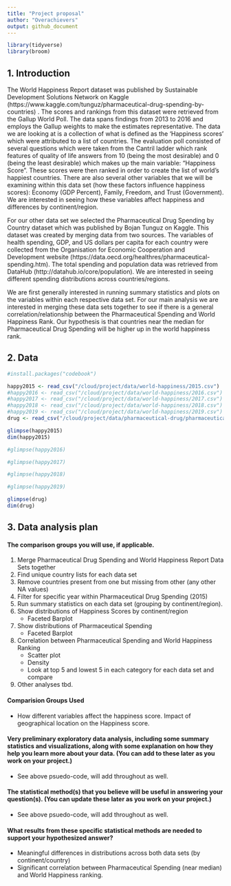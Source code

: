 ```yaml
---
title: "Project proposal"
author: "Overachievers"
output: github_document
---
```


```r
library(tidyverse)
library(broom)
```

## 1. Introduction

The World Happiness Report dataset was published by Sustainable Development Solutions Network on Kaggle (https://www.kaggle.com/tunguz/pharmaceutical-drug-spending-by-countries) . The scores and rankings from this dataset were retrieved from the Gallup World Poll. The data spans findings from 2013 to 2016 and employs the Gallup weights to make the estimates representative. The data we are looking at is a collection of what is defined as the ‘Happiness scores’ which were attributed to a list of  countries. The evaluation poll consisted of several questions which were taken from the Cantril ladder which rank features of quality of life answers from 10 (being the most desirable) and 0 (being the least desirable) which makes up the main variable: “Happiness Score”. These scores were then ranked in order to create the list of world’s happiest countries.  There are also several other variables that we will be examining within this data set (how these factors influence happiness scores): Economy (GDP Percent), Family, Freedom, and Trust (Government). We are interested in seeing how these variables affect happiness and differences by continent/region. 

For our other data set we selected the Pharmaceutical Drug Spending by Country dataset which was published by Bojan Tunguz on Kaggle. This dataset was created by merging data from two sources. The variables of health spending, GDP, and US dollars per capita for each country were collected from the Organisation for Economic Cooperation and Development website (https://data.oecd.org/healthres/pharmaceutical-spending.htm). The total spending and population data was retrieved from DataHub (http://datahub.io/core/population). We are interested in seeing different spending distributions across countries/regions. 

We are first generally interested in running summary statistics and plots on the variables within each respective data set. For our main analysis we are interested in merging these data sets together to see if there is a general correlation/relationship between the Pharmaceutical Spending and World Happiness Rank. Our hypothesis is that countries near the median for Pharmaceutical Drug Spending will be higher up in the world happiness rank.


## 2. Data

```r
#install.packages("codebook")
```

```r
happy2015 <- read_csv("/cloud/project/data/world-happiness/2015.csv")
#happy2016 <- read_csv("/cloud/project/data/world-happiness/2016.csv")
#happy2017 <- read_csv("/cloud/project/data/world-happiness/2017.csv")
#happy2018 <- read_csv("/cloud/project/data/world-happiness/2018.csv")
#happy2019 <- read_csv("/cloud/project/data/world-happiness/2019.csv")
drug <- read_csv("/cloud/project/data/pharmaceutical-drug/pharmaceutical_data_csv.csv")
```

```r
glimpse(happy2015)
dim(happy2015)
```

```r
#glimpse(happy2016)
```

```r
#glimpse(happy2017)
```

```r
#glimpse(happy2018)
```

```r
#glimpse(happy2019)
```

```r
glimpse(drug)
dim(drug)
```
## 3. Data analysis plan
#### The comparison groups you will use, if applicable.

1. Merge Pharmaceutical Drug Spending and World Happiness Report Data Sets together 
2. Find unique country lists for each data set
3. Remove countries present from one but missing from other (any other NA values)
4. Filter for specific year within Pharmaceutical Drug Spending (2015)
5. Run summary statistics on each data set (grouping by continent/region). 
6. Show distributions of Happiness Scores by continent/region
    * Faceted Barplot
7. Show distributions of Pharmaceutical Spending 
    * Faceted Barplot
8. Correlation between Pharmaceutical Spending and World Happiness Ranking
    * Scatter plot
    * Density
    * Look at top 5 and lowest 5 in each category for each data set and compare
9. Other analyses tbd.
 
#### Comparision Groups Used

* How different variables affect the happiness score. Impact of geographical location on the Happiness score. 
 
 
#### Very preliminary exploratory data analysis, including some summary statistics and visualizations, along with some explanation on how they help you learn more about your data. (You can add to these later as you work on your project.)

* See above psuedo-code, will add throughout as well. 

#### The statistical method(s) that you believe will be useful in answering your question(s). (You can update these later as you work on your project.)

* See above psuedo-code, will add throughout as well. 

#### What results from these specific statistical methods are needed to support your hypothesized answer?

* Meaningful differences in distributions across both data sets (by continent/country)
* Significant correlation between Pharmaceutical Spending (near median) and World Happiness ranking.




